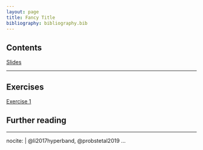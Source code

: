 ```yaml
---
layout: page
title: Fancy Title
bibliography: bibliography.bib
---
```


## Contents

[Slides](slides/test.pdf)

***

## Exercises

[Exercise 1](https://colab.research.google.com/drive/1DWOyuhCFEke5ewwprmarsYzSmK7W4pTy?usp=sharing)

## Further reading

---
nocite: | 
  @li2017hyperband, @probstetal2019
...

